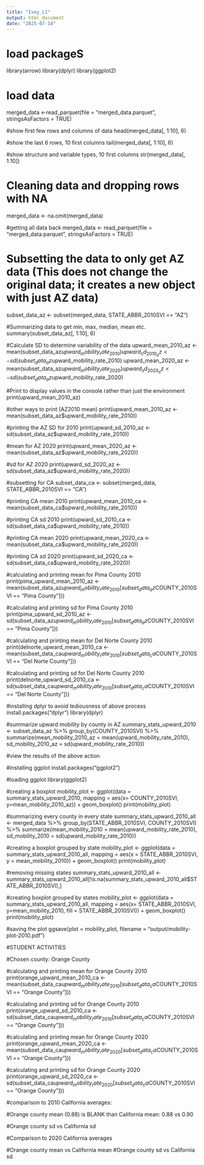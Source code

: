 ```yaml
---
title: "Ivey_L1"
output: html_document
date: "2025-07-14"
---
```


# load packageS
library(arrow)
library(dplyr)
library(ggplot2)

# load data
merged_data <-read_parquet(file = "merged_data.parquet", stringsAsFactors = TRUE)

#show first few rows and columns of data 
head(merged_data[, 1:10], 6)

#show the last 6 rows, 10 first columns
tail(merged_data[, 1:10], 6)

#show structure and variable types, 10 first columns 
str(merged_data[, 1:10])

# Cleaning data and dropping rows with NA 
merged_data <- na.omit(merged_data)

#getting all data back 
merged_data <- read_parquet(file = "merged_data.parquet", stringsAsFactors = TRUE)

# Subsetting the data to only get AZ data (This does not change the original data; it creates a new object with just AZ data)
subset_data_az <- subset(merged_data, STATE_ABBR_2010SVI == "AZ")

#Summarizing data to get min, max, median, mean etc.
summary(subset_data_az[, 1:10], 6)

#Calculate SD to determine variability of the data 
upward_mean_2010_az <- mean(subset_data_az$upward_mobility_rate_2010)
upward_sd_2010_az <- sd(subset_data_az$upward_mobility_rate_2010)
upward_mean_2020_az <- mean(subset_data_az$upward_mobility_rate_2020)
upward_sd_2020_az <- sd(subset_data_az$upward_mobility_rate_2020)

#Print to display values in the console rather than just the environment 
print(upward_mean_2010_az)

#other ways to print (AZ2010 mean)
print(upward_mean_2010_az <- mean(subset_data_az$upward_mobility_rate_2010))

#printing the AZ SD for 2010
print(upward_sd_2010_az <- sd(subset_data_az$upward_mobility_rate_2010))

#mean for AZ 2020
print(upward_mean_2020_az <- mean(subset_data_az$upward_mobility_rate_2020))

#sd for AZ 2020
print(upward_sd_2020_az <- sd(subset_data_az$upward_mobility_rate_2020))

#subsetting for CA 
subset_data_ca <- subset(merged_data, STATE_ABBR_2010SVI == "CA")

#printing CA mean 2010
print(upward_mean_2010_ca <- mean(subset_data_ca$upward_mobility_rate_2010))

#printing CA sd 2010
print(upward_sd_2010_ca <- sd(subset_data_ca$upward_mobility_rate_2010))

#printing CA mean 2020
print(upward_mean_2020_ca <- mean(subset_data_ca$upward_mobility_rate_2020))

#printing CA sd 2020
print(upward_sd_2020_ca <- sd(subset_data_ca$upward_mobility_rate_2020))

#calculating and printing mean for Pima County 2010
print(pima_upward_mean_2010_az <- mean(subset_data_az$upward_mobility_rate_2010[subset_data_az$COUNTY_2010SVI == "Pima County"]))

#calculating and printing sd for Pima County 2010
print(pima_upward_sd_2010_az <- sd(subset_data_az$upward_mobility_rate_2010[subset_data_az$COUNTY_2010SVI == "Pima County"]))

#calculating and printing mean for Del Norte County 2010
print(delnorte_upward_mean_2010_ca <- mean(subset_data_ca$upward_mobility_rate_2010[subset_data_ca$COUNTY_2010SVI == "Del Norte County"]))

#calculating and printing sd for Del Norte County 2010 
print(delnorte_upward_sd_2010_ca <- sd(subset_data_ca$upward_mobility_rate_2010[subset_data_ca$COUNTY_2010SVI == "Del Norte County"]))

#installing dplyr to avoid tediousness of above process 
install.packages("dplyr")
library(dplyr)

#summarize upward mobility by county in AZ 
summary_stats_upward_2010 <- subset_data_az %>%
  group_by(COUNTY_2010SVI) %>%
  summarize(mean_mobility_2010_az = mean(upward_mobility_rate_2010),
            sd_mobility_2010_az = sd(upward_mobility_rate_2010))

#view the results of the above action 

#installing ggplot
install.packages("ggplot2")

#loading ggplot
library(ggplot2)

#creating a boxplot
mobility_plot <- ggplot(data = summary_stats_upward_2010,
                        mapping = aes(x= COUNTY_2010SVI, y=mean_mobility_2010_az)) +
  geom_boxplot()
print(mobility_plot)

#summarizing every county in every state 
summary_stats_upward_2010_all <- merged_data %>%
  group_by(STATE_ABBR_2010SVI, COUNTY_2010SVI) %>%
  summarize(mean_mobility_2010 = mean(upward_mobility_rate_2010),
            sd_mobility_2010 = sd(upward_mobility_rate_2010))
            
#creating a boxplot grouped by state 
mobility_plot <- ggplot(data = summary_stats_upward_2010_all,
                        mapping = aes(x = STATE_ABBR_2010SVI, y = mean_mobility_2010)) +
  geom_boxplot()
print(mobility_plot)

#removing missing states 
summary_stats_upward_2010_all <- summary_stats_upward_2010_all[!is.na(summary_stats_upward_2010_all$STATE_ABBR_2010SVI),]

#creating boxplot grouped by states 
mobility_plot <- ggplot(data = summary_stats_upward_2010_all,
                        mapping = aes(x= STATE_ABBR_2010SVI, y=mean_mobility_2010,
                                      fill = STATE_ABBR_2010SVI)) +
  geom_boxplot()
print(mobility_plot)

#saving the plot 
ggsave(plot = mobility_plot, filename = "output/mobility-plot-2010.pdf")


#STUDENT ACTIVITIES 

#Chosen county: Orange County 

#calculating and printing mean for Orange County 2010
print(orange_upward_mean_2010_ca <- mean(subset_data_ca$upward_mobility_rate_2010[subset_data_ca$COUNTY_2010SVI == "Orange County"]))

#calculating and printing sd for Orange County 2010
print(orange_upward_sd_2010_ca <- sd(subset_data_ca$upward_mobility_rate_2010[subset_data_ca$COUNTY_2010SVI == "Orange County"])) 


#calculating and printing mean for Orange County 2020
print(orange_upward_mean_2020_ca <- mean(subset_data_ca$upward_mobility_rate_2020[subset_data_ca$COUNTY_2010SVI == "Orange County"]))

#calculating and printing sd for Orange County 2020
print(orange_upward_sd_2020_ca <- sd(subset_data_ca$upward_mobility_rate_2020[subset_data_ca$COUNTY_2010SVI == "Orange County"]))

#comparison to 2010 California averages:

#Orange county mean (0.88) is BLANK than California mean: 0.88 vs 0.90

#Orange county sd vs California sd 



#Comparison to 2020 California averages 

#Orange county mean vs California mean 
#Orange county sd vs California sd 


